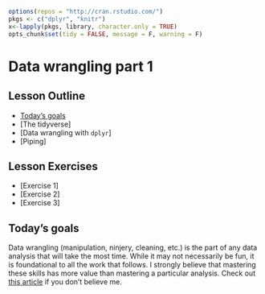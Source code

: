 
```r
options(repos = "http://cran.rstudio.com/")
pkgs <- c("dplyr", "knitr")
x<-lapply(pkgs, library, character.only = TRUE)
opts_chunk$set(tidy = FALSE, message = F, warning = F)
```

# Data wrangling part 1

## Lesson Outline

* [Today's goals]
* [The tidyverse]
* [Data wrangling with `dplyr`]
* [Piping]

## Lesson Exercises

* [Exercise 1]
* [Exercise 2]
* [Exercise 3]

## Today's goals

Data wrangling (manipulation, ninjery, cleaning, etc.) is the part of any data analysis that will take the most time. While it may not necessarily be fun, it is foundational to all the work that follows. I strongly believe that mastering these skills has more value than mastering a particular analysis.  Check out [this article](https://www.nytimes.com/2014/08/18/technology/for-big-data-scientists-hurdle-to-insights-is-janitor-work.html) if you don't believe me.

<!-- As before, we only have two hours to cover the basics of data wrangling. It’s an unrealistic expectation that you will be a ninja wrangler after this training. As such, the goals are to expose you to fundamentals and to develop an appreciation of what’s possible. I also want to provide resources that you can use for follow-up learning on your own. -->

<!-- Today you should be able to answer (or be able to find answers to) the following: -->

<!-- * Why do we need to manipulate data? -->
<!-- * What is the tidyverse?  -->
<!-- * What can you do with dplyr? -->
<!-- * What is piping? -->

<!-- ## Exercise 1 -->

<!-- As a refresher and to get our brains working, we're going to repeat the exercises from our training last week.  The only exception is that we'll be using some data from the Bight.  In this exercise, we'll make a new project in RStudio and create a script for importing and working with these data today. -->

<!-- 1. Start RStudio: To start both R and RStudio requires only firing up RStudio.  RStudio should be available from All Programs at the Start Menu.  Fire up RStudio. Take a minute or two to orient yourself to the different panes if you need a refresher from last time.  -->

<!-- 2. Create a new project.  Name it "wrangling_workshop" or something similar. -->

<!-- 3. Create a new "R Script" in the Source (scripting) Pane, save that file into your project and name it "data_wrangling1.R". It'll just be a blank text file at this point. -->

<!-- 4. Add in a comment line at the top stating the purpose. It should look something like: `# Exercise 1: Scripting for data wrangling part 1`. -->

<!-- 5. Make a folder in your project called `data`. You should have downloaded this already, but if not, download the Bight dataset from here: [https://github.com/SCCWRP/R_training_2018/raw/master/lessons/data/B13 Chem data.xlsx](https://github.com/SCCWRP/R_training_2018/raw/master/lessons/data/B13 Chem data.xlsx). Also download some metadata about the Bight stations from here: [https://github.com/SCCWRP/R_training_2018/raw/master/lessons/data/Master Data - Station Info.xlsx](https://github.com/SCCWRP/R_training_2018/raw/master/lessons/data/Master Data - Station Info.xlsx). Copy these files into the `data` folder in your project. -->

<!-- 6. Add some lines to your script to import and store the data in your Enviroment. Remember that the data should be in your `data` folder in your project.  The `read_excel` function from the `readxl` package is your friend here and the paths are `"data/B13 Chem data.xlsx"` and `"data/Master Data - Station Info.xlsx"`.  Remember to install/load the `readxl` library and to assign the data to a variable (`<-`) -->

<!-- 7. Now run your script and make sure it doesn't throw any errors and you do in fact get a data frame (or tibble). -->

<!-- 8. Explore the data frame using some of the functions we covered last time (e.g. `head()`,`dim()`, or `str()`).  This part does not need to be included in the script and can be done directly in the console. It is just a quick QA step to be sure the data read in as expected. -->

<!-- ## The tidyverse -->

<!-- The [tidyverse](https://www.tidyverse.org/) is a set of packages that work in harmony because they share common data representations and design. The tidyverse package is designed to make it easy to install and load core packages from the tidyverse in a single command. With tidyverse, you'll be able to address all steps of data exploration.   -->

<!-- ![](figure/data-science.png) -->

<!-- From the excellent book, [R for Data Science](http://r4ds.had.co.nz/), **data exploration** is the art of looking at your data, rapidly generating hypotheses, quickly testing them, then repeating again and again and again.  Tools in the tidyverse also have direct application to more formal analyses with many of the other available R packages on [CRAN](https://cran.r-project.org/). -->

<!-- You should already have the tidyverse installed, but let's give it a go if you haven't done this part yet: -->

<!-- ```{r eval = F} -->
<!-- # install  -->
<!-- install.packages('tidyverse') -->
<!-- ``` -->

<!-- After installation, we can load the package: -->
<!-- ```{r message = T} -->
<!-- # load -->
<!-- library(tidyverse) -->
<!-- ``` -->

<!-- Notice that the messages you get after loading are a bit different from other packages.  That's because tidyverse is a package that manages other packages.  Loading tidyverse will load all of the core packagbes: -->

<!-- -   [ggplot2](http://ggplot2.tidyverse.org), for data visualisation. -->
<!-- -   [dplyr](http://dplyr.tidyverse.org), for data manipulation. -->
<!-- -   [tidyr](http://tidyr.tidyverse.org), for data tidying. -->
<!-- -   [readr](http://readr.tidyverse.org), for data import. -->
<!-- -   [purrr](http://purrr.tidyverse.org), for functional programming. -->
<!-- -   [tibble](http://tibble.tidyverse.org), for tibbles, a modern re-imagining of data frames. -->

<!-- Other packages (e.g., `readxl`) are also included but you will probably not use these as frequently.   -->

<!-- A nice freature of tidyverse is the ability to check for and install new versions of each package: -->

<!-- ``` r -->
<!-- tidyverse_update() -->
<!-- #> The following packages are out of date: -->
<!-- #>  * broom (0.4.0 -> 0.4.1) -->
<!-- #>  * DBI   (0.4.1 -> 0.5) -->
<!-- #>  * Rcpp  (0.12.6 -> 0.12.7) -->
<!-- #> Update now? -->
<!-- #>  -->
<!-- #> 1: Yes -->
<!-- #> 2: No -->
<!-- ``` -->

<!-- As you'll soon learn using R, there are often several ways to achieve the same goal.  The tidyverse provides tools to address problems that can be solved with other packages or even functions from the base installation.  Tidyverse is admittedly an *opinionated* approach to data exploration, but it's popularity and rapid growth within the R community is a testament to the power of the tools that are provided.  -->

<!-- ## Data wrangling with `dplyr` -->

<!-- ![](figure/data-science-wrangle.png) -->

<!-- As the graphic implies, the data wrangling process includes data import, tidying, and transformation.  The process directly feeds into, and is not mutually exclusive, with the *understanding* or modelling side of data exploration.  More generally, I consider data wrangling as the manipulation or combination of datasets for the purpose of analysis.   -->

<!-- Wrangling begins with import and ends with an output of some kind, such as a plot or a model.  In a perfect world, the wrangling process is linear with no need for back-tracking.  In reality, we often uncover more information about a dataset, either through wrangling or modeling, that warrants re-evaluation or even gathering more data.  Data also come in many forms and the form you need for analysis is rarely the required form of the input data.  For these reasons, data wrangling will consume most of your time in data exploration.  -->

<!-- **All wrangling is based on a purpose.**  No one wrangles for the sake of wrangling (usually), so the process always begins by answering the following two questions: -->

<!-- * What do my input data look like? -->
<!-- * What should my input data look like given what I want to do? -->

<!-- At the most basic level, going from what your data looks like to what it should look like will require a few key operations.  Some common examples: -->

<!-- * Selecting specific variables -->
<!-- * Filtering observations by some criteria -->
<!-- * Adding or modifying existing variables -->
<!-- * Renaming variables -->
<!-- * Arranging rows by a variable -->
<!-- * Summarizing variable conditional on others -->

<!-- The `dplyr` package provides easy tools for these common data manipulation tasks. It is built to work directly with data frames and this is one of the foundational packages in what is now known as the tidyverse. The philosophy of dplyr is that one function does one thing and the name of the function says what it does. This is where the tidyverse generally departs from other packages and even base R.  It is meant to be easy, logical, and intuitive.  There is a lot of great info on dplyr. If you have an interest, I’d encourage you to look more. The vignettes are particularly good. -->

<!-- * [`dplyr` GitHub repo](https://github.com/hadley/dplyr) -->
<!-- * [CRAN page: vignettes here](http://cran.rstudio.com/web/packages/dplyr/) -->
<!-- * [Cheatsheet](https://www.rstudio.com/wp-content/uploads/2015/02/data-wrangling-cheatsheet.pdf) -->

<!-- I'll demonstrate the examples with the `mpg` dataset from last time. This dataset describes fuel economy of different vehicles and it comes with the tidyverse. Let's get a feel for the data. -->

<!-- ```{r} -->
<!-- # convert to data frame, just cause -->
<!-- mpg <- as.data.frame(mpg) -->

<!-- # see first six rows -->
<!-- head(mpg) -->

<!-- # dimensions -->
<!-- dim(mpg) -->

<!-- # column names -->
<!-- names(mpg) -->

<!-- # structure  -->
<!-- str(mpg) -->
<!-- ``` -->

<!-- ### Selecting -->

<!-- Let's begin using dplyr. Don't forget to load the tidyverse if you haven't done so already.  -->

<!-- ```{r} -->
<!-- # first, select some columns -->
<!-- dplyr_sel1 <- select(mpg, manufacturer, model, cty, hwy) -->
<!-- head(dplyr_sel1) -->

<!-- # select everything but class and drv -->
<!-- dplyr_sel2 <- select(mpg, -drv, -class) -->
<!-- head(dplyr_sel2) -->

<!-- # select columns that contain the letter c -->
<!-- dplyr_sel3 <- select(mpg, matches('c')) -->
<!-- head(dplyr_sel3) -->
<!-- ``` -->

<!-- ### Filtering -->

<!-- After selecting columns, you'll probably want to remove observations that don't fit some criteria.  For example, maybe you want to remove all cars from the dataset that have low mileage on the highway.  Maybe you want to look at only six cylinder cars. -->

<!-- ```{r} -->
<!-- # now select (filter) some observations -->
<!-- dplyr_good_fuel <- filter(mpg, hwy > 25) -->
<!-- head(dplyr_good_fuel) -->

<!-- # now select observations for only six cylinder vehicles -->
<!-- dplyr_six_cyl <- filter(mpg, cyl == 6) -->
<!-- head(dplyr_six_cyl) -->
<!-- ``` -->

<!-- Filtering can take a bit of time to master because there are several ways to tell R what you want. Within the filter function, the working part is a *logical selection* of `TRUE` and `FALSE` values that are used to selected rows (`TRUE` means I want that row, `FALSE` means I don't).  Every selection within the filter function, no matter how complicated, will always be a T/F vector.  This is similar to running queries on a database if you're familiar with SQL. -->

<!-- To use filtering effectively, you have to know how to select the observations that you want using the comparison operators. R provides the standard suite: `>`, `>=`, `<`, `<=`, `!=` (not equal), and `==` (equal). When you're starting out with R, the easiest mistake to make is to use `=` instead of `==` when testing for equality.  -->

<!-- Multiple arguments to `filter()` are combined with "and": every expression must be true in order for a row to be included in the output. For other types of combinations, you'll need to use Boolean operators yourself: `&` is "and", `|` is "or", and `!` is "not". This is the complete set of Boolean operations. -->

<!-- ![](figure/transform-logical.png) -->

<!-- Let's start combining filtering operations. -->

<!-- ```{r} -->
<!-- # get cars with city mileage betwen 18 and 22 -->
<!-- filt1 <- filter(mpg, cty > 18 & cty < 22) -->
<!-- head(filt1) -->

<!-- # get four cylinder or compact cars -->
<!-- filt2 <- filter(mpg, cyl == 4 | class == 'compact') -->
<!-- head(filt2) -->

<!-- # get four cylinder and compact cars -->
<!-- filt3 <- filter(mpg, cyl == 4 & class == 'compact') -->
<!-- head(filt3) -->

<!-- # get cars manufactured by ford or toyota -->
<!-- filt4 <- filter(mpg, manufacturer == 'ford' | manufacturer == 'toyota') -->
<!-- head(filt4) -->

<!-- # an alternative way to get ford and toyota  -->
<!-- filt5 <- filter(mpg, manufacturer %in% c('ford', 'toyota')) -->
<!-- head(filt5) -->
<!-- ``` -->

<!-- ### Mutating -->

<!-- Now that we've seen how to filter observations and select columns of a data frame, maybe we want to add a new column. In dplyr, `mutate` allows us to add new columns. These can be vectors you are adding or based on expressions applied to existing columns. For instance, we have a column of highway mileage and maybe we want to convert to km/l (Google says the conversion factor is 0.425). -->

<!-- ```{r} -->
<!-- # add a column for km/L -->
<!-- dplyr_mut <- mutate(mpg, hwy_kml = hwy * 0.425) -->
<!-- head(dplyr_mut) -->

<!-- # add a column for lo/hi fuel economy -->
<!-- dplyr_mut2 <- mutate(mpg, hwy_cat = ifelse(hwy < 25, 'hi', 'lo')) -->
<!-- head(dplyr_mut2) -->
<!-- ``` -->

<!-- Some other useful dplyr functions include `arrange` to sort the observations (rows) by a column and `rename` to (you guessed it) rename a column. -->

<!-- ```{r} -->
<!-- # arrange by highway economy -->
<!-- dplyr_arr <- arrange(mpg, hwy) -->
<!-- head(dplyr_arr) -->

<!-- # rename some columns -->
<!-- dplyr_rnm <- rename(mpg, make = manufacturer) -->
<!-- head(dplyr_rnm) -->
<!-- ``` -->

<!-- There are many more functions in `dplyr` but the one's above are by far the most used.  As you can imagine, they are most effective when used to together because there is never only one step in the data wrangling process.  After the exercise, we'll talk about how we can efficiently *pipe* the functions in dplyr to create a new data object.   -->

<!-- ## Exercise 2 -->

<!-- Now that you know the basic functions in `dplyr` and how to use them, let's apply them to a more relevant dataset.  We're going to import the sediment chemistry dataset from Bight13 and grab some specific data that we want. We'll be getting all of the observations for chlorophyll (`Total_CHL`) and organic carbon (`Total Organic Carbon`).  We'll remove everything else in the data that we don't need. -->

<!-- 1. Import the Bight chemistry data using the `read_excel` function from the readxl package. The data should be in your `data` folder. Make sure to store it as an object in your workspace (use `<-`). -->

<!-- 2. Now we need to think about what variables we need to get the chlorophyll data.  Select the `StationID`, `Parameter`, and `Result` columns and assign it as a new object in your environment. -->

<!-- 3. Using the new object, let's filter the observations (i.e., the `Parameter` column) to get only chlorophyll (`Total_CHL`) and organic carbon (`Total Organic Carbon`). Again, assign the new object to your environment. -->

<!-- 4. When you're happy with the result, have a look at the data.  Did you get what you wanted?  How many observations do you have compared to the original data file? Did you succesfully filter the right parameters (hint: `table(dat$Parameter)`?  -->

<!-- 5. Save the new file to your data folder using `write_csv` and call it `Bight_wrangle.csv`. Don't forget to include the full path within your project when saving the file.   -->

<!-- ## Piping -->

<!-- A complete data wrangling exercise will always include multiple steps to go from the raw data to the output you need. Here's a terrible wrangling example using functions from base R: -->

<!-- ```{r base, eval=FALSE} -->
<!-- cropdat <- rawdat[1:28] -->
<!-- savecols <- data.frame(cropdat$Party, cropdat$`Last Inventory Year (2015)`) -->
<!-- names(savecols) <- c('Party','2015') -->
<!-- savecols$rank2015 <- rank(-savecols$`2015`) -->
<!-- top10df <- savecols[savecols$rank2015 <= 10,] -->
<!-- basedat <- cropdat[cropdat$Party %in% top10df$Party,] -->
<!-- ``` -->

<!-- Technically, if this works it's not "wrong", but there are a couple issues that can lead to problems down the line. First, the flow of functions to manipulate the data is not obvious and this makes your code very hard to read. Second, lots of unecessary intermediates have been created in your workspace.  Anything that adds to clutter should be avoided because R is fundamentally based on object assignments.  The less you assign as a variable in your environment the easier it will be to navigate complex scripts.  -->

<!-- The good news is that you now know how to use the dplyr functions to wrangle data.  The function names in dplyr were chosen specifically to be descriptive.  This will make your code much more readable than if you were using base R counterparts.  The bad news is that I haven't told you how to easily link the functions.  Fortunately, there's an easy fix to this problem. -->

<!-- The `magrittr` package (comes with tidyverse) provides a very useful method called *piping* that will make wrangling a whole lot easier.  The idea is simple: a pipe (`%>%`) is used to chain functions together.  The output from one function becomes the input to the next function in the pipe. This avoids the need to create intermediate objects and creates a logical progression of steps that demystify the wrangling process. -->

<!-- Consider the simple example: -->

<!-- ```{r} -->
<!-- # not using pipes, select a column, filter rows -->
<!-- bad_ex <- select(mpg, manufacturer, hwy) -->
<!-- bad_ex2 <- filter(bad_ex, hwy > 25) -->
<!-- ``` -->

<!-- With pipes, it looks like this: -->

<!-- ```{r} -->
<!-- # with pipes, select a column, filter rows -->
<!-- good_ex <- select(mpg, manufacturer, hwy) %>%  -->
<!--   filter(hwy > 25) -->
<!-- ``` -->

<!-- Now we've created only one new object in our environment and we can clearly see that we select, then filter.  The only real coding difference is now the filter function only includes the part about which rows to keep.  You do not need to specify a data object as input to a function if you're using piping. The pipe will always use the input that comes from above.  -->

<!-- Using pipes, you can link together as many functions as you like.  -->

<!-- ```{r} -->
<!-- # a complete piping example -->
<!-- all_pipes <- mpg %>%  -->
<!--   select(manufacturer, year, hwy, cty) %>%  -->
<!--   filter(year == 2008 & hwy <= 25) %>%  -->
<!--   rename( -->
<!--     make = manufacturer,  -->
<!--     hmpg = hwy,  -->
<!--     cmpg = cty -->
<!--     ) %>%  -->
<!--   arrange(-hmpg) -->
<!-- head(all_pipes) -->
<!-- ``` -->

<!-- A couple comments about piping: -->

<!-- * I find it very annoying to type the pipe operator (six key strokes!).  RStudio has a nice keyboard shortcut: `Crtl + Shift + M` for Windows (use `Cmd + Shift + M` on a mac). -->
<!-- * It's convention to start a new function on the next line after a pipe operator.  This makes the code easier to read and you can also comment out a single step in a long pipe.  -->
<!-- * Don't make your pipes too long, limit them to a particular data object or task. -->

<!-- ## Exercise 3 -->

<!-- Now that we know how to pipe functions, let's repeat exercise 2 with the Bight data.  You should already have code to import, select, and filter the data. In theory, you could create all of exercise 2 with a single continuous pipe.  That's a bit excessive so try to do this by creating only two objects in your workspace. Make one object the raw data and the second object the wrangled data.   -->

<!-- 1. Using your code from exercise two, try to replicate the steps using pipes.  The steps we used in exercise two were: -->
<!--      * Import the raw data with `read_excel` -->
<!--      * Select the columns `StationID`, `Parameter`, and `Result` -->
<!--      * Filter parameter to get only `Total_CHL` and `Total Organic Carbon` (hint: use `%in%`) -->

<!-- 2. When you're done, you should have a data object that's exactly the same as the one you created in exercise two. Try to verify this with the `identical` function from base R (check the help file with `?identical` if you don't know how to use this function). -->

<!-- ## Next time  -->

<!-- Now you should be able to answer (or be able to find answers to) the following: -->

<!-- * Why do we need to manipulate data? -->
<!-- * What is the tidyverse?  -->
<!-- * What can you do with dplyr? -->
<!-- * What is piping? -->

<!-- Next time we'll continue with data wrangling.  -->

<!-- ## Attribution -->

<!-- Content in this lesson was pillaged extensively from the USGS-R training curriculum [here](https://github.com/USGS-R/training-curriculum) and [R for data Science](https://github.com/hadley/r4ds). -->